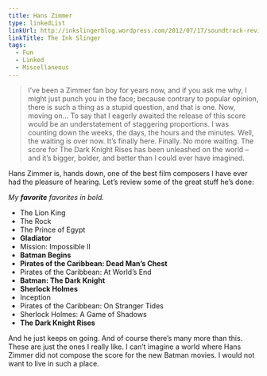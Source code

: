 ```yaml
---
title: Hans Zimmer
type: linkedList
linkUrl: http://inkslingerblog.wordpress.com/2012/07/17/soundtrack-review-the-dark-knight-rises/
linkTitle: The Ink Slinger
tags:
  - Fun
  - Linked
  - Miscellaneous
---
```


> I’ve been a Zimmer fan boy for years now, and if you ask me why, I might just punch you in the face; because contrary to popular opinion, there is such a thing as a stupid question, and that is one. Now, moving on… To say that I eagerly awaited the release of this score would be an understatement of staggering proportions. I was counting down the weeks, the days, the hours and the minutes. Well, the waiting is over now. It’s finally here. Finally. No more waiting. The score for The Dark Knight Rises has been unleashed on the world – and it’s bigger, bolder, and better than I could ever have imagined.

Hans Zimmer is, hands down, one of the best film composers I have ever had the pleasure of hearing. Let’s review some of the great stuff he’s done:

_My **favorite** favorites in bold._

-   The Lion King
-   The Rock
-   The Prince of Egypt
-   **Gladiator**
-   Mission: Impossible II
-   **Batman Begins**
-   **Pirates of the Caribbean: Dead Man’s Chest**
-   Pirates of the Caribbean: At World’s End
-   **Batman: The Dark Knight**
-   **Sherlock Holmes**
-   Inception
-   Pirates of the Caribbean: On Stranger Tides
-   Sherlock Holmes: A Game of Shadows
-   **The Dark Knight Rises**

And he just keeps on going. And of course there’s many more than this. These are just the ones I really like. I can’t imagine a world where Hans Zimmer did not compose the score for the new Batman movies. I would not want to live in such a place.
